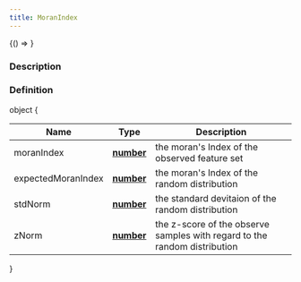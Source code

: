 ```yaml
---
title: MoranIndex
---
```



<!-- Expose turf as global var for experimenting in the browser console -->

<BrowserOnly>{() => <WindowTurfGlobal turf={turf} />}</BrowserOnly>

### Description

### Definition

object \{

| Name               | Type                                                                                            | Description                                                               |
| ------------------ | ----------------------------------------------------------------------------------------------- | ------------------------------------------------------------------------- |
| moranIndex         | **[number](https://developer.mozilla.org/docs/Web/JavaScript/Reference/Global_Objects/Number)** | the moran's Index of the observed feature set                             |
| expectedMoranIndex | **[number](https://developer.mozilla.org/docs/Web/JavaScript/Reference/Global_Objects/Number)** | the moran's Index of the random distribution                              |
| stdNorm            | **[number](https://developer.mozilla.org/docs/Web/JavaScript/Reference/Global_Objects/Number)** | the standard devitaion of the random distribution                         |
| zNorm              | **[number](https://developer.mozilla.org/docs/Web/JavaScript/Reference/Global_Objects/Number)** | the z-score of the observe samples with regard to the random distribution |

\}
